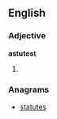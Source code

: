 ==English==

===Adjective===
'''astutest'''

# {{superlative of|astute}}

===Anagrams===
* [[statutes#English|statutes]]